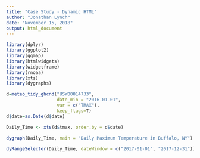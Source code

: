 ```yaml
---
title: "Case Study - Dynamic HTML"
author: "Jonathan Lynch"
date: "November 15, 2018"
output: html_document
---
```


```r
library(dplyr)
library(ggplot2)
library(ggmap)
library(htmlwidgets)
library(widgetframe)
library(rnoaa)
library(xts)
library(dygraphs)

d=meteo_tidy_ghcnd("USW00014733",
                   date_min = "2016-01-01", 
                   var = c("TMAX"),
                   keep_flags=T)
d$date=as.Date(d$date)

Daily_Time <- xts(d$tmax, order.by = d$date)

dygraph(Daily_Time, main = "Daily Maximum Temperature in Buffalo, NY")
  
dyRangeSelector(Daily_Time, dateWindow = c("2017-01-01", "2017-12-31"))
```